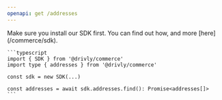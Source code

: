 ```yaml
---
openapi: get /addresses
---
```


  <Accordion title="Usage with the Drivly SDK" icon="code-simple">
    <Note>
      <span class="font-medium">Make sure you install our SDK first. You can find out how, and more [here](/commerce/sdk).</span>
    </Note>

    ```typescript
    import { SDK } from '@drivly/commerce'
    import type { addresses } from '@drivly/commerce'

    const sdk = new SDK(...)

    const addresses = await sdk.addresses.find(): Promise<addresses[]>
    ```

  </Accordion>
